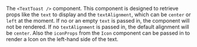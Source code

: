 The `<TextToast />` component. This component is designed to retrieve props like the `text` to
display and the `textAlignment`, which can be `center` or `left` at the moment. If no or an empty
`text` is passed in, the component will not be rendered. If no `textAlignment` is passed in, the
default alignment will be `center`. Also the `iconProps` from the `Icon` component can be passed in
to render a Icon on the left-hand side of the text.
